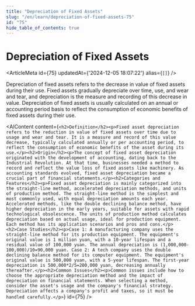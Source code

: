 ```yaml
---
title: "Depreciation of Fixed Assets"
slug: "/en/learn/depreciation-of-fixed-assets-75"
id: "75"
hide_table_of_contents: true
---
```



# Depreciation of Fixed Assets

<ArticleMeta id={75} updatedAt={'2024-12-05 18:07:22'} alias={`[]`} />
<div className='border-solid border-b border-t-0 my-4 border-[var(--ifm-color-gray-300)]' />

Depreciation of fixed assets refers to the decrease in value of fixed assets during their use. Fixed assets gradually depreciate over time, use, and wear and tear, and depreciation is the measure and recording of this decrease in value. Depreciation of fixed assets is usually calculated on an annual or accounting period basis to reflect the consumption of economic benefits of fixed assets during their use.

<AIContent content={`<h2>Definition</h2><p>Fixed asset depreciation refers to the reduction in value of fixed assets over time due to usage and wear and tear. It is a measure and record of this value decrease, typically calculated annually or per accounting period, to reflect the consumption of economic benefits of the asset during its use.</p><h2>Origin</h2><p>The concept of fixed asset depreciation originated with the development of accounting, dating back to the Industrial Revolution. At that time, businesses needed a method to record and reflect the value loss of fixed assets like machinery. As accounting standards evolved, fixed asset depreciation became a crucial part of financial statements.</p><h2>Categories and Features</h2><p>Fixed asset depreciation is mainly categorized into the straight-line method, accelerated depreciation methods, and units of production method. The straight-line method is the simplest and most commonly used, with equal depreciation amounts each year. Accelerated methods, like the double declining balance method, have higher depreciation in the early years, suitable for assets with rapid technological obsolescence. The units of production method calculates depreciation based on actual usage, ideal for production equipment. Each method has its application scenarios and pros and cons.</p><h2>Case Studies</h2><p>Case 1: A manufacturing company uses the straight-line method for its production equipment. The equipment's original value is 1 million yuan, with a 10-year lifespan and a residual value of 100,000 yuan. The annual depreciation is (1,000,000-100,000)/10=90,000 yuan. Case 2: A tech company uses the double declining balance method for its computer equipment. The equipment's original value is 500,000 yuan, with a 5-year lifespan. The first-year depreciation is 500,000*2/5=200,000 yuan, decreasing annually thereafter.</p><h2>Common Issues</h2><p>Common issues include how to choose the appropriate depreciation method and the impact of depreciation on financial statements. When selecting a method, consider the asset's usage and the company's financial strategy. Depreciation affects a company's profit and taxes, so it must be handled carefully.</p>`} id={75} />
